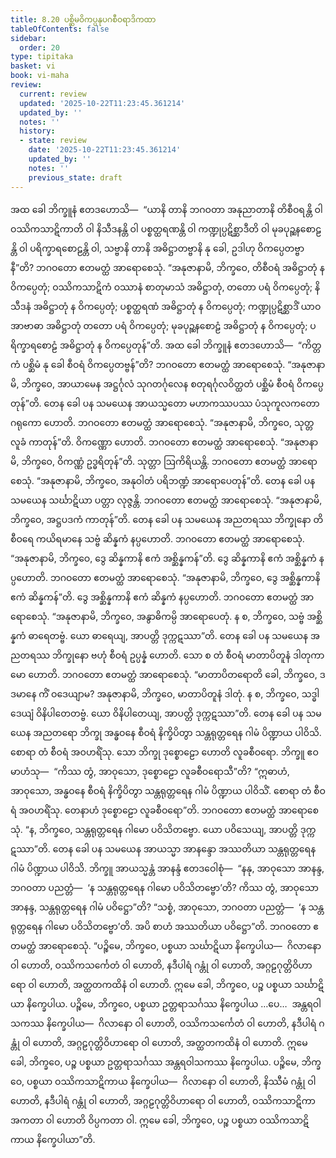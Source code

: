 ```yaml
---
title: 8.20 ပစ္ဆိမဝိကပ္ပနုပဂစီဝရာဒိကထာ
tableOfContents: false
sidebar:
  order: 20
type: tipitaka
basket: vi
book: vi-maha
review:
  current: review
  updated: '2025-10-22T11:23:45.361214'
  updated_by: ''
  notes: ''
  history:
  - state: review
    date: '2025-10-22T11:23:45.361214'
    updated_by: ''
    notes: ''
    previous_state: draft
---
```



<ReviewStatus review={frontmatter.review} showDetails={true} />

<HypothesisAnnotation frontmatter={frontmatter} />

<DynamicBreadcrumb />

<Division number="358" book="vi-maha" e="ch" v="3" p="411">

<Paragraph number="1679" book="vi-maha">
အထ ခေါ ဘိက္ခူနံ ဧတဒဟောသိ—  “ယာနိ တာနိ ဘဂဝတာ အနုညာတာနိ တိစီဝရန္တိ ဝါ ဝဿိကသာဋိကာတိ ဝါ နိသီဒနန္တိ ဝါ ပစ္စတ္ထရဏန္တိ ဝါ ကဏ္ဍုပ္ပဋိစ္ဆာဒီတိ ဝါ မုခပုဉ္ဆနစောဠန္တိ ဝါ ပရိက္ခာရစောဠန္တိ ဝါ, သဗ္ဗာနိ တာနိ အဓိဋ္ဌာတဗ္ဗာနိ နု ခေါ, ဥဒါဟု ဝိကပ္ပေတဗ္ဗာနီ”တိ? ဘဂဝတော ဧတမတ္ထံ အာရောစေသုံ. “အနုဇာနာမိ, ဘိက္ခဝေ, တိစီဝရံ အဓိဋ္ဌာတုံ န ဝိကပ္ပေတုံ; ဝဿိကသာဋိကံ ဝဿာနံ စာတုမာသံ အဓိဋ္ဌာတုံ, တတော ပရံ ဝိကပ္ပေတုံ; နိသီဒနံ အဓိဋ္ဌာတုံ န ဝိကပ္ပေတုံ; ပစ္စတ္ထရဏံ အဓိဋ္ဌာတုံ န ဝိကပ္ပေတုံ; ကဏ္ဍုပ္ပဋိစ္ဆာဒိံ ယာဝ အာဗာဓာ အဓိဋ္ဌာတုံ တတော ပရံ ဝိကပ္ပေတုံ; မုခပုဉ္ဆနစောဠံ အဓိဋ္ဌာတုံ န ဝိကပ္ပေတုံ; ပရိက္ခာရစောဠံ အဓိဋ္ဌာတုံ န ဝိကပ္ပေတုန်”တိ.
</Paragraph>

<Paragraph number="1680" book="vi-maha">
အထ ခေါ ဘိက္ခူနံ ဧတဒဟောသိ—  “ကိတ္တကံ ပစ္ဆိမံ နု ခေါ စီဝရံ ဝိကပ္ပေတဗ္ဗန်”တိ? ဘဂဝတော ဧတမတ္ထံ အာရောစေသုံ. “အနုဇာနာမိ, ဘိက္ခဝေ, အာယာမေန အဋ္ဌင်္ဂုလံ သုဂတင်္ဂုလေန စတုရင်္ဂုလဝိတ္ထတံ ပစ္ဆိမံ စီဝရံ ဝိကပ္ပေတုန်”တိ.
</Paragraph>

</Division>
<Division number="359" book="vi-maha" e="ch" v="3" p="412">

<Paragraph number="1681" book="vi-maha">
တေန ခေါ ပန သမယေန အာယသ္မတော မဟာကဿပဿ ပံသုကူလကတော ဂရုကော ဟောတိ. ဘဂဝတော ဧတမတ္ထံ အာရောစေသုံ. “အနုဇာနာမိ, ဘိက္ခဝေ, သုတ္တလူခံ ကာတုန်”တိ. ဝိကဏ္ဏော ဟောတိ. ဘဂဝတော ဧတမတ္ထံ အာရောစေသုံ. “အနုဇာနာမိ, ဘိက္ခဝေ, ဝိကဏ္ဏံ ဥဒ္ဓရိတုန်”တိ. သုတ္တာ ဩကိရိယန္တိ. ဘဂဝတော ဧတမတ္ထံ အာရောစေသုံ. “အနုဇာနာမိ, ဘိက္ခဝေ, အနုဝါတံ ပရိဘဏ္ဍံ အာရောပေတုန်”တိ.
</Paragraph>

<Paragraph number="1682" book="vi-maha">
တေန ခေါ ပန သမယေန သင်္ဃာဋိယာ ပတ္တာ လုဇ္ဇန္တိ. ဘဂဝတော ဧတမတ္ထံ အာရောစေသုံ. “အနုဇာနာမိ, ဘိက္ခဝေ, အဋ္ဌပဒကံ ကာတုန်”တိ.
</Paragraph>

</Division>
<Division number="360" book="vi-maha" e="ch" v="3" p="412">

<Paragraph number="1683" book="vi-maha">
တေန ခေါ ပန သမယေန အညတရဿ ဘိက္ခုနော တိစီဝရေ ကယိရမာနေ သဗ္ဗံ ဆိန္နကံ နပ္ပဟောတိ. ဘဂဝတော ဧတမတ္ထံ အာရောစေသုံ. “အနုဇာနာမိ, ဘိက္ခဝေ, ဒွေ ဆိန္နကာနိ ဧကံ အစ္ဆိန္နကန်”တိ.
</Paragraph>

<Paragraph number="1684" book="vi-maha">
ဒွေ ဆိန္နကာနိ ဧကံ အစ္ဆိန္နကံ နပ္ပဟောတိ. ဘဂဝတော ဧတမတ္ထံ အာရောစေသုံ. “အနုဇာနာမိ, ဘိက္ခဝေ, ဒွေ အစ္ဆိန္နကာနိ ဧကံ ဆိန္နကန်”တိ.
</Paragraph>

<Paragraph number="1685" book="vi-maha">
ဒွေ အစ္ဆိန္နကာနိ ဧကံ ဆိန္နကံ နပ္ပဟောတိ. ဘဂဝတော ဧတမတ္ထံ အာရောစေသုံ. “အနုဇာနာမိ, ဘိက္ခဝေ, အနွာဓိကမ္ပိ အာရောပေတုံ. န စ, ဘိက္ခဝေ, သဗ္ဗံ အစ္ဆိန္နကံ ဓာရေတဗ္ဗံ. ယော ဓာရေယျ, အာပတ္တိ ဒုက္ကဋဿာ”တိ.
</Paragraph>

</Division>
<Division number="361" book="vi-maha" e="ch" v="3" p="412">

<Paragraph number="1686" book="vi-maha">
တေန ခေါ ပန သမယေန အညတရဿ ဘိက္ခုနော ဗဟုံ စီဝရံ ဥပ္ပန္နံ ဟောတိ. သော စ တံ စီဝရံ မာတာပိတူနံ ဒါတုကာမော ဟောတိ. ဘဂဝတော ဧတမတ္ထံ အာရောစေသုံ. “မာတာပိတရောတိ ခေါ, ဘိက္ခဝေ, ဒဒမာနေ ကိံ ဝဒေယျာမ? အနုဇာနာမိ, ဘိက္ခဝေ, မာတာပိတူနံ ဒါတုံ. န စ, ဘိက္ခဝေ, သဒ္ဓါဒေယျံ ဝိနိပါတေတဗ္ဗံ. ယော ဝိနိပါတေယျ, အာပတ္တိ ဒုက္ကဋဿာ”တိ.
</Paragraph>

</Division>
<Division number="362" book="vi-maha" e="ch" v="3" p="413">

<Paragraph number="1687" book="vi-maha">
တေန ခေါ ပန သမယေန အညတရော ဘိက္ခု အန္ဓဝနေ စီဝရံ နိက္ခိပိတွာ သန္တရုတ္တရေန ဂါမံ ပိဏ္ဍာယ ပါဝိသိ. စောရာ တံ စီဝရံ အဝဟရိံသု. သော ဘိက္ခု ဒုစ္စောဠော ဟောတိ လူခစီဝရော. ဘိက္ခူ ဧဝမာဟံသု—  “ကိဿ တွံ, အာဝုသော, ဒုစ္စောဠော လူခစီဝရောသီ”တိ? “ဣဓာဟံ, အာဝုသော, အန္ဓဝနေ စီဝရံ နိက္ခိပိတွာ သန္တရုတ္တရေန ဂါမံ ပိဏ္ဍာယ ပါဝိသိံ. စောရာ တံ စီဝရံ အဝဟရိံသု. တေနာဟံ ဒုစ္စောဠော လူခစီဝရော”တိ. ဘဂဝတော ဧတမတ္ထံ အာရောစေသုံ. “န, ဘိက္ခဝေ, သန္တရုတ္တရေန ဂါမော ပဝိသိတဗ္ဗော. ယော ပဝိသေယျ, အာပတ္တိ ဒုက္ကဋဿာ”တိ.
</Paragraph>

<Paragraph number="1688" book="vi-maha">
တေန ခေါ ပန သမယေန အာယသ္မာ အာနန္ဒော အဿတိယာ သန္တရုတ္တရေန ဂါမံ ပိဏ္ဍာယ ပါဝိသိ. ဘိက္ခူ အာယသ္မန္တံ အာနန္ဒံ ဧတဒဝေါစုံ—  “နနု, အာဝုသော အာနန္ဒ, ဘဂဝတာ ပညတ္တံ—  ‘န သန္တရုတ္တရေန ဂါမော ပဝိသိတဗ္ဗော’တိ? ကိဿ တွံ, အာဝုသော အာနန္ဒ, သန္တရုတ္တရေန ဂါမံ ပဝိဋ္ဌော”တိ? “သစ္စံ, အာဝုသော, ဘဂဝတာ ပညတ္တံ—  ‘န သန္တရုတ္တရေန ဂါမော ပဝိသိတဗ္ဗော’တိ. အပိ စာဟံ အဿတိယာ ပဝိဋ္ဌော”တိ. ဘဂဝတော ဧတမတ္ထံ အာရောစေသုံ.
</Paragraph>

<Paragraph number="1689" book="vi-maha">
“ပဉ္စိမေ, ဘိက္ခဝေ, ပစ္စယာ သင်္ဃာဋိယာ နိက္ခေပါယ—  ဂိလာနော ဝါ ဟောတိ, ဝဿိကသင်္ကေတံ ဝါ ဟောတိ, နဒီပါရံ ဂန္တုံ ဝါ ဟောတိ, အဂ္ဂဠဂုတ္တိဝိဟာရော ဝါ ဟောတိ, အတ္ထတကထိနံ ဝါ ဟောတိ. ဣမေ ခေါ, ဘိက္ခဝေ, ပဉ္စ ပစ္စယာ သင်္ဃာဋိယာ နိက္ခေပါယ.
</Paragraph>

<Paragraph number="1690" book="vi-maha">
ပဉ္စိမေ, ဘိက္ခဝေ, ပစ္စယာ ဥတ္တရာသင်္ဂဿ နိက္ခေပါယ …ပေ…  အန္တရဝါသကဿ နိက္ခေပါယ—  ဂိလာနော ဝါ ဟောတိ, ဝဿိကသင်္ကေတံ ဝါ ဟောတိ, နဒီပါရံ ဂန္တုံ ဝါ ဟောတိ, အဂ္ဂဠဂုတ္တိဝိဟာရော ဝါ ဟောတိ, အတ္ထတကထိနံ ဝါ ဟောတိ. ဣမေ ခေါ, ဘိက္ခဝေ, ပဉ္စ ပစ္စယာ ဥတ္တရာသင်္ဂဿ အန္တရဝါသကဿ နိက္ခေပါယ.
</Paragraph>

<Paragraph number="1691" book="vi-maha">
ပဉ္စိမေ, ဘိက္ခဝေ, ပစ္စယာ ဝဿိကသာဋိကာယ နိက္ခေပါယ—  ဂိလာနော ဝါ ဟောတိ, နိဿီမံ ဂန္တုံ ဝါ ဟောတိ, နဒီပါရံ ဂန္တုံ ဝါ ဟောတိ, အဂ္ဂဠဂုတ္တိဝိဟာရော ဝါ ဟောတိ, ဝဿိကသာဋိကာ အကတာ ဝါ ဟောတိ ဝိပ္ပကတာ ဝါ. ဣမေ ခေါ, ဘိက္ခဝေ, ပဉ္စ ပစ္စယာ ဝဿိကသာဋိကာယ နိက္ခေပါယာ”တိ.
</Paragraph>
</Division>